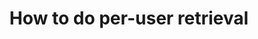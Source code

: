 ---
sidebar_position: 4
title: How to do per-user retrieval
sidebar_class_name: hidden
pagination_prev: null
pagination_next: null
---